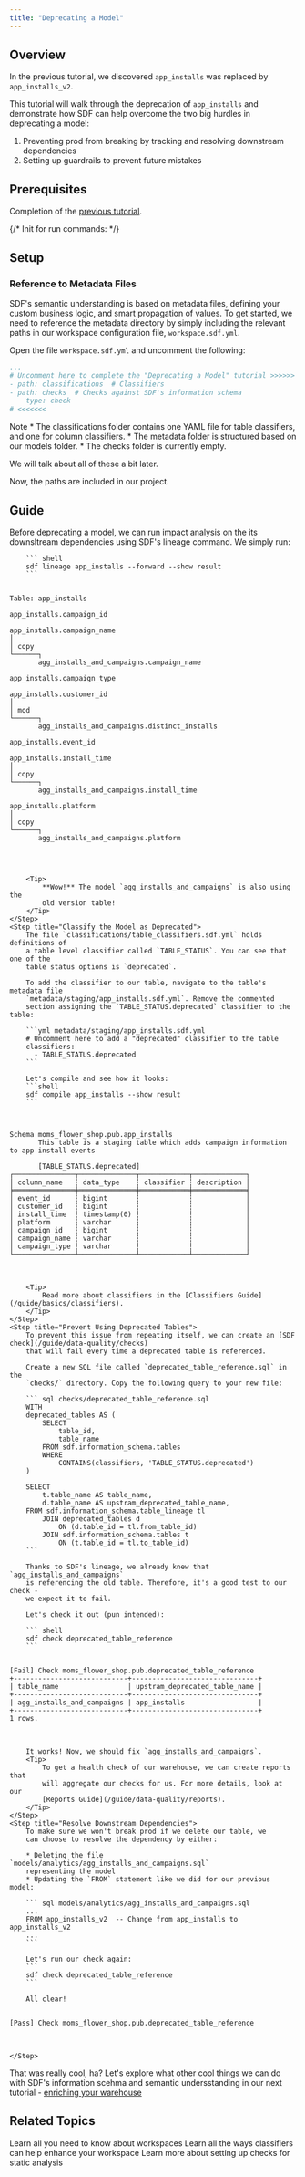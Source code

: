 ```yaml
---
title: "Deprecating a Model"
---
```


## Overview
In the previous tutorial, we discovered `app_installs` was replaced by `app_installs_v2`.

This tutorial will walk through the deprecation of `app_installs` and demonstrate 
how SDF can help overcome the two big hurdles in deprecating a model:
1. Preventing prod from breaking by tracking and resolving downstream dependencies 
2. Setting up guardrails to prevent future mistakes

## Prerequisites
Completion of the [previous tutorial](/tutorials/debugging).

{/*
Init for run commands:
*/}


## Setup
### Reference to Metadata Files
SDF's semantic understanding is based on metadata files, defining your custom business 
logic, and smart propagation of values. To get started, we need to reference the metadata 
directory by simply including the relevant paths in our workspace configuration file, `workspace.sdf.yml`. 

Open the file `workspace.sdf.yml` and uncomment the following:

``` yml workspace.sdf.yml
...
# Uncomment here to complete the "Deprecating a Model" tutorial >>>>>>
- path: classifications  # Classifiers
- path: checks  # Checks against SDF's information schema
    type: check
# <<<<<<<
```

<Note>
Note
* The classifications folder contains one YAML file for table classifiers, and one for column classifiers. 
* The metadata folder is structured based on our models folder.
* The checks folder is currently empty. 

We will talk about all of these a bit later.
</Note>

Now, the paths are included in our project. 

## Guide

<Steps>
    <Step title="Before Deprecation">
        Before deprecating a model, we can run impact analysis on the its
        downsltream dependencies using SDF's lineage command. We simply run:

        ``` shell
        sdf lineage app_installs --forward --show result
        ```

<pre style={{ fontFamily: 'monospace' }} className='language-shell'>
<code className='language-shell'>
Table: app_installs

app_installs.campaign_id

app_installs.campaign_name
│
│ copy
└──────┐
       agg_installs_and_campaigns.campaign_name

app_installs.campaign_type

app_installs.customer_id
│
│ mod
└──────┐
       agg_installs_and_campaigns.distinct_installs

app_installs.event_id

app_installs.install_time
│
│ copy
└──────┐
       agg_installs_and_campaigns.install_time

app_installs.platform
│
│ copy
└──────┐
       agg_installs_and_campaigns.platform


</code>
</pre>
        <Tip>
            **Wow!** The model `agg_installs_and_campaigns` is also using the 
            old version table!
        </Tip>
    </Step>
    <Step title="Classify the Model as Deprecated">
        The file `classifications/table_classifiers.sdf.yml` holds definitions of
        a table level classifier called `TABLE_STATUS`. You can see that one of the
        table status options is `deprecated`.
        
        To add the classifier to our table, navigate to the table's metadata file 
        `metadata/staging/app_installs.sdf.yml`. Remove the commented 
        section assigning the `TABLE_STATUS.deprecated` classifier to the table:

        ```yml metadata/staging/app_installs.sdf.yml
        # Uncomment here to add a "deprecated" classifier to the table
        classifiers:
          - TABLE_STATUS.deprecated
        ```

        Let's compile and see how it looks:
        ```shell
        sdf compile app_installs --show result
        ```


<pre style={{ fontFamily: 'monospace' }} className='language-error'>
<code className='language-error'>

Schema moms_flower_shop.pub.app_installs
       This table is a staging table which adds campaign information to app install events

       [TABLE_STATUS.deprecated]
┌───────────────┬──────────────┬────────────┬─────────────┐
│ column_name   ┆ data_type    ┆ classifier ┆ description │
╞═══════════════╪══════════════╪════════════╪═════════════╡
│ event_id      ┆ bigint       ┆            ┆             │
│ customer_id   ┆ bigint       ┆            ┆             │
│ install_time  ┆ timestamp(0) ┆            ┆             │
│ platform      ┆ varchar      ┆            ┆             │
│ campaign_id   ┆ bigint       ┆            ┆             │
│ campaign_name ┆ varchar      ┆            ┆             │
│ campaign_type ┆ varchar      ┆            ┆             │
└───────────────┴──────────────┴────────────┴─────────────┘

</code>
</pre>
        
        <Tip>
            Read more about classifiers in the [Classifiers Guide](/guide/basics/classifiers).
        </Tip>
    </Step>
    <Step title="Prevent Using Deprecated Tables">
        To prevent this issue from repeating itself, we can create an [SDF check](/guide/data-quality/checks)
        that will fail every time a deprecated table is referenced.

        Create a new SQL file called `deprecated_table_reference.sql` in the 
        `checks/` directory. Copy the following query to your new file:

        ``` sql checks/deprecated_table_reference.sql
        WITH
        deprecated_tables AS (
            SELECT
                table_id,
                table_name
            FROM sdf.information_schema.tables 
            WHERE 
                CONTAINS(classifiers, 'TABLE_STATUS.deprecated')
        )

        SELECT 
            t.table_name AS table_name, 
            d.table_name AS upstram_deprecated_table_name,
        FROM sdf.information_schema.table_lineage tl
            JOIN deprecated_tables d 
                ON (d.table_id = tl.from_table_id)
            JOIN sdf.information_schema.tables t
                ON (t.table_id = tl.to_table_id)
        ```

        Thanks to SDF's lineage, we already knew that `agg_installs_and_campaigns` 
        is referencing the old table. Therefore, it's a good test to our check - 
        we expect it to fail.
        
        Let's check it out (pun intended):

        ``` shell
        sdf check deprecated_table_reference
        ```


<pre style={{ fontFamily: 'monospace' }} className='language-error'>
<code className='language-error'>
[Fail] Check moms_flower_shop.pub.deprecated_table_reference
+----------------------------+-------------------------------+
| table_name                 | upstram_deprecated_table_name |
+----------------------------+-------------------------------+
| agg_installs_and_campaigns | app_installs                  |
+----------------------------+-------------------------------+
1 rows.

</code>
</pre>

        It works! Now, we should fix `agg_installs_and_campaigns`.
        <Tip>
            To get a health check of our warehouse, we can create reports that
            will aggregate our checks for us. For more details, look at our 
            [Reports Guide](/guide/data-quality/reports).
        </Tip>
    </Step>
    <Step title="Resolve Downstream Dependencies">
        To make sure we won't break prod if we delete our table, we
        can choose to resolve the dependency by either: 
        
        * Deleting the file `models/analytics/agg_installs_and_campaigns.sql` 
        representing the model
        * Updating the `FROM` statement like we did for our previous model:
        
        ``` sql models/analytics/agg_installs_and_campaigns.sql
        ...
        FROM app_installs_v2  -- Change from app_installs to app_installs_v2
        ...
        ```

        Let's run our check again:
        ```
        sdf check deprecated_table_reference
        ```

        All clear!

<pre style={{ fontFamily: 'monospace' }} className='language-error'>
<code className='language-error'>
[Pass] Check moms_flower_shop.pub.deprecated_table_reference

</code>
</pre>
    </Step>
</Steps>

That was really cool, ha? Let's explore what other cool things we can 
do with SDF's information scehma and semantic undersstanding in our 
next tutorial - [enriching your warehouse](/tutorials/enriching-your-warehouse)


## Related Topics
<CardGroup cols={3}>
  <Card title="Workspace Configuration" href="/guide/setup/workspaces">
    Learn all you need to know about workspaces
  </Card>
  <Card title="Classifiers" href="/guide/basics/classifiers">
    Learn all the ways classifiers can help enhance your workspace
  </Card>
  <Card title="Checks" href="/guide/data-quality/checks">
    Learn more about setting up checks for static analysis
  </Card>
</CardGroup>
